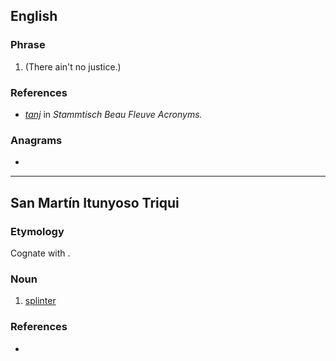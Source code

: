 {{also|TANJ}}
==English==

===Phrase===
{{en-phrase}}

# {{alternative spelling of|en|TANJ}} (There ain't no justice.)

===References===
* ''[http://www.plexoft.com/SBF/T.html#tanj tanj]'' in ''Stammtisch Beau Fleuve Acronyms.''

===Anagrams===
* {{anagrams|en|a=ajnt|jant}}

----

==San Martín Itunyoso Triqui==

===Etymology===
Cognate with {{cog|trs|tanj³an|t=spine}}.

===Noun===
{{head|trq|noun}}

# [[splinter]]

===References===
* {{R:trq:Alfabeto}}